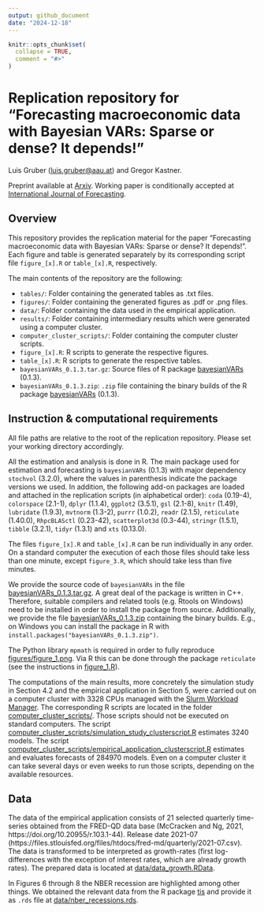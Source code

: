 ```yaml
---
output: github_document
date: "2024-12-18"
---
```


<!-- README.md is generated from README.Rmd. Please edit that file -->

```r
knitr::opts_chunk$set(
  collapse = TRUE,
  comment = "#>"
)
```

# Replication repository for "Forecasting macroeconomic data with Bayesian VARs: Sparse or dense? It depends!"

Luis Gruber ([luis.gruber@aau.at](mailto:luis.gruber@aau.at)) and Gregor Kastner.

Preprint available at [Arxiv](https://doi.org/10.48550/arXiv.2206.04902). Working paper is conditionally accepted at [International Journal of Forecasting](https://forecasters.org/ijf/).

## Overview

This repository provides the replication material for the paper "Forecasting macroeconomic data with Bayesian VARs: Sparse or dense? It depends!". Each figure and table is generated separately by its corresponding script file `figure_[x].R` or `table_[x].R`, respectively.

The main contents of the repository are the following:

-   `tables/`: Folder containing the generated tables as .txt files.
-   `figures/`: Folder containing the generated figures as .pdf or .png files.
-   `data/`: Folder containing the data used in the empirical application.
-   `results/`: Folder containing intermediary results which were generated using a computer cluster.
-   `computer_cluster_scripts/`: Folder containing the computer cluster scripts.
-   `figure_[x].R`: R scripts to generate the respective figures.
-   `table_[x].R`: R scripts to generate the respective tables.
-   `bayesianVARs_0.1.3.tar.gz`: Source files of R package [bayesianVARs]( https://luisgruber.github.io/bayesianVARs/) (0.1.3).
-   `bayesianVARs_0.1.3.zip`: `.zip` file containing the binary builds of the R package [bayesianVARs]( https://luisgruber.github.io/bayesianVARs/) (0.1.3).

## Instruction & computational requirements

All file paths are relative to the root of the replication repository. Please set your working directory accordingly.

All the estimation and analysis is done in R. The main package used for estimation and forecasting is `bayesianVARs` (0.1.3) with major dependency `stochvol` (3.2.0), where the values in parenthesis indicate the package versions we used. In addition, the following add-on packages are loaded and attached in the replication scripts (in alphabetical order): `coda` (0.19-4), `colorspace` (2.1-1), `dplyr` (1.1.4), `ggplot2` (3.5.1), `gsl` (2.1-8), `knitr` (1.49), `lubridate` (1.9.3), `mvtnorm` (1.3-2), `purrr` (1.0.2), `readr` (2.1.5), `reticulate` (1.40.0), `RhpcBLASctl` (0.23-42), `scatterplot3d` (0.3-44), `stringr` (1.5.1), `tibble` (3.2.1), `tidyr` (1.3.1) and `xts` (0.13.0).

The files `figure_[x].R` and `table_[x].R` can be run individually in any order. On a standard computer the execution of each those files should take less than one minute, except `figure_3.R`, which should take less than five minutes.

We provide the source code of `bayesianVARs` in the file [bayesianVARs_0.1.3.tar.gz](bayesianVARs_0.1.3.tar.gz). A great deal of the package is written in C++. Therefore, suitable compilers and related tools (e.g. Rtools on Windows) need to be installed in order to install the package from source. Additionally, we provide the file [bayesianVARs_0.1.3.zip](bayesianVARs_0.1.3.zip) containing the binary builds. E.g., on Windows you can install the package in R with `install.packages("bayesianVARs_0.1.3.zip")`.

The Python library `mpmath` is required in order to fully reproduce [figures/figure_1.png](./figures/figure_1.png). Via R this can be done through the package `reticulate` (see the instructions in [figure_1.R](figure_1.R)).

The computations of the main results, more concretely the simulation study in Section 4.2 and the empirical application in Section 5, were carried out on a computer cluster with 3328 CPUs managed with the [Slurm Workload Manager](https://slurm.schedmd.com/). The corresponding R scripts are located in the folder [computer_cluster_scripts/](./computer_cluster_scripts/). Those scripts should not be executed on standard computers. The script [computer_cluster_scripts/simulation_study_clusterscript.R](./computer_cluster_scripts/simulation_study_clusterscript.R) estimates 3240 models. The script [computer_cluster_scripts/empirical_application_clusterscript.R](./computer_cluster_scripts/empirical_application_clusterscript.R) estimates and evaluates forecasts of 284970 models. Even on a computer cluster it can take several days or even weeks to run those scripts, depending on the available resources.

## Data 

The data of the empirical application consists of 21 selected quarterly time-series obtained from the FRED-QD data base (McCracken and Ng, 2021, https://doi.org/10.20955/r.103.1-44). Release date 2021-07 (https://files.stlouisfed.org/files/htdocs/fred-md/quarterly/2021-07.csv). The data is transformed to be interpreted as growth-rates (first log-differences with the exception of interest rates, which are already growth rates). The prepared data is located at [data/data_growth.RData](./data/data_growth.RData).

In Figures 6 through 8 the NBER recession are highlighted among other things. We obtained the relevant data from the R package [tis](https://cran.r-project.org/package=tis) and provide it as `.rds` file at [data/nber_recessions.rds](./data/nber_recessions.rds).

